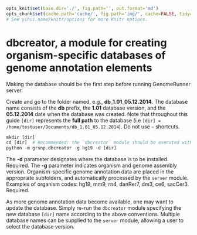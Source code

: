 ```r

opts_knit$set(base.dir='./', fig.path='', out.format='md')
opts_chunk$set(cache.path='cache/', fig.path='img/', cache=FALSE, tidy=TRUE, fig.keep='high', echo=TRUE, dpi=300, out.width=700, prompt=FALSE, comment='##', results='markup', eval=FALSE)
# See yihui.name/knitr/options for more Knitr options.
```

dbcreator, a module for creating organism-specific databases of genome annotation elements
========================================================

Making the database should be the first step before running GenomeRunner server.

Create and go to the folder named, e.g., **db_1.01_05.12.2014**. The database name consists of the **db** prefix, the **1.01** database version, and the **05.12.2014** date when the database was created. Note that throughout this guide `[dir]` represents the **full path** to the database (i.e `[dir] = /home/testuser/Documents/db_1.01_05.12.2014`). Do not use `~` shortcuts.

```r
mkdir [dir]
cd [dir]  # Recommended: the `dbcreator` module should be executed within the [dir] folder
python -m grsnp.dbcreator -g hg19 -d [dir]
```

The **-d** parameter designates where the database is to be installed. Required.
The **-g** parameter indicates organism and genome assembly version. Organism-specific genome annotation data are placed in the appropriate subfolders, and automatically processed by the `server` module. Examples of organism codes: hg19, mm9, rn4, danRer7, dm3, ce6, sacCer3. Required.

As more genome annotation data become available, one may want to update the database. Simply re-run the `dbcreator` module specifying the new database `[dir]` name according to the above conventions. Multiple database names can be supplied to the `server` module, allowing a user to select the database version.